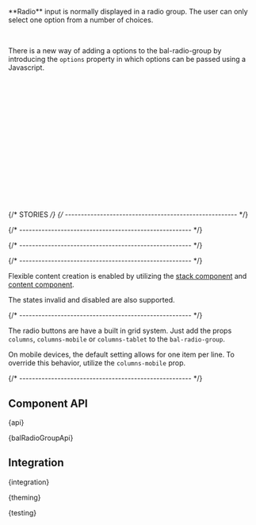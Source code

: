 
<Meta of={RadioStories} />

<StoryHeading of={RadioStories.Basic} hidden></StoryHeading>

<Banner of={RadioStories} />

<Lead>
  **Radio** input is normally displayed in a radio group. The user can only select one option from a number of choices.
</Lead>

<Canvas of={RadioStories.Basic} sourceState="shown" />

<PlaygroundBar of={RadioStories.Basic}></PlaygroundBar>

<br />

There is a new way of adding a options to the bal-radio-group
by introducing the `options` property in which options can be passed using a Javascript.

```html
<bal-radio-group [options]="options"></bal-radio-group>
```

```typescript
import { newBalRadioOption } from '@baloise/ds-core'

@Component({
  selector: 'app-example-component',
  templateUrl: './example-component.component.html',
})
export class ExampleComponent {
  options = [
    newBalRadioOption({ label: 'Label 1', value: '1' }),
    newBalRadioOption({
      label: () => 'Label with <a class="link" href="http://baloise.com">Link</a>',
      value: '2',
    }),
  ]
}
```

{/* STORIES */}
{/* ------------------------------------------------------ */}

<StoryHeading of={RadioStories.FieldControl}></StoryHeading>

<Canvas of={RadioStories.FieldControl} />

{/* ------------------------------------------------------ */}

<StoryHeading of={RadioStories.Vertical}></StoryHeading>

<Canvas of={RadioStories.Vertical} />

{/* ------------------------------------------------------ */}

<StoryHeading of={RadioStories.RadioButton}></StoryHeading>

<Canvas of={RadioStories.RadioButton} />

{/* ------------------------------------------------------ */}

<StoryHeading of={RadioStories.RadioTile}></StoryHeading>

Flexible content creation is enabled by utilizing the [stack component](?path=/docs/components-layout-stack--documentation) and [content component](?path=/docs/components-layout-content--documentation).

The states invalid and disabled are also supported.

<Canvas of={RadioStories.RadioTile} />

{/* ------------------------------------------------------ */}

<StoryHeading of={RadioStories.RadioTileGrid}></StoryHeading>

The radio buttons are have a built in grid system. Just add the props `columns`, `columns-mobile` or `columns-tablet` to the `bal-radio-group`.

On mobile devices, the default setting allows for one item per line. To override this behavior, utilize the `columns-mobile` prop.

<Canvas of={RadioStories.RadioTileGrid} />

{/* ------------------------------------------------------ */}

## Component API


<Markdown>{api}</Markdown>


<Markdown>{balRadioGroupApi}</Markdown>

## Integration


<Markdown>{integration}</Markdown>


<Markdown>{theming}</Markdown>


<Markdown>{testing}</Markdown>

<Footer>
  <LinkCards>
    <LinkCard
      pageTitle="Development/Form"
      description="The indispensable form controls, designed for maximum clarity. Form elements are used in combination with the CSS grid system"
    />
  </LinkCards>
</Footer>
